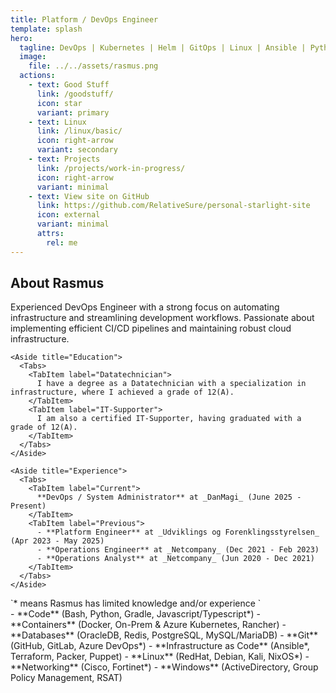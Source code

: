 ```yaml
---
title: Platform / DevOps Engineer 
template: splash
hero:
  tagline: DevOps | Kubernetes | Helm | GitOps | Linux | Ansible | Python | Automation | CI CD Pipelines | Docker | Innovative Thinker | Rapid Learner
  image:
    file: ../../assets/rasmus.png
  actions:
    - text: Good Stuff
      link: /goodstuff/
      icon: star
      variant: primary
    - text: Linux
      link: /linux/basic/
      icon: right-arrow
      variant: secondary
    - text: Projects
      link: /projects/work-in-progress/
      icon: right-arrow
      variant: minimal
    - text: View site on GitHub
      link: https://github.com/RelativeSure/personal-starlight-site
      icon: external
      variant: minimal
      attrs:
        rel: me
---
```



## About Rasmus

<CardGrid>
  <Card title="About Me" icon="open-book">
    Experienced DevOps Engineer with a strong focus on automating infrastructure and streamlining
    development workflows.
    Passionate about implementing efficient CI/CD pipelines and maintaining
    robust cloud infrastructure.

    <Aside title="Education">
      <Tabs>
        <TabItem label="Datatechnician">
          I have a degree as a Datatechnician with a specialization in infrastructure, where I achieved a grade of 12(A).
        </TabItem>
        <TabItem label="IT-Supporter">
          I am also a certified IT-Supporter, having graduated with a grade of 12(A).
        </TabItem>
      </Tabs>
    </Aside>

    <Aside title="Experience">
      <Tabs>
        <TabItem label="Current">
          **DevOps / System Administrator** at _DanMagi_ (June 2025 - Present)
        </TabItem>
        <TabItem label="Previous">
          - **Platform Engineer** at _Udviklings og Forenklingsstyrelsen_ (Apr 2023 - May 2025)
          - **Operations Engineer** at _Netcompany_ (Dec 2021 - Feb 2023)
          - **Operations Analyst** at _Netcompany_ (Jun 2020 - Dec 2021)
        </TabItem>
      </Tabs>
    </Aside>
  </Card>
  <Card title="Experience" icon="seti:db">
    <Aside>`* means Rasmus has limited knowledge and/or experience `</Aside>
	- **Code** (Bash, Python, Gradle, Javascript/Typescript*)
	- **Containers** (Docker, On-Prem & Azure Kubernetes, Rancher)
	- **Databases** (OracleDB, Redis, PostgreSQL, MySQL/MariaDB)
	- **Git** (GitHub, GitLab, Azure DevOps*)
	- **Infrastructure as Code** (Ansible*, Terraform, Packer, Puppet)
	- **Linux** (RedHat, Debian, Kali, NixOS*)
	- **Networking** (Cisco, Fortinet*)
	- **Windows** (ActiveDirectory, Group Policy Management, RSAT)
  </Card>
</CardGrid>
